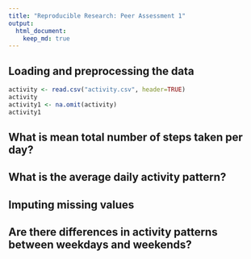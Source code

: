 ```yaml
---
title: "Reproducible Research: Peer Assessment 1"
output: 
  html_document:
    keep_md: true
---
```



## Loading and preprocessing the data
```r
activity <- read.csv("activity.csv", header=TRUE)
activity
activity1 <- na.omit(activity)
activity1
```

## What is mean total number of steps taken per day?



## What is the average daily activity pattern?



## Imputing missing values



## Are there differences in activity patterns between weekdays and weekends?
